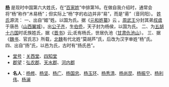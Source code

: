 '''[[杨姓|杨]]'''    是现时中国第六大姓氏，在“[[百家姓|百家姓]]”中排第16。在做自我介绍时，通常会将“杨”称作“木易杨”；但实际上“杨”字的右边并非“易”，而是“昜”（音同阳）。
[[姓氏|姓氏]]源流：
一、出自“姬”姓。以国为氏。据《[[元和姓纂|元和姓纂]]》云 。[[周武王|周武王]]分封其弟[[唐叔虞|叔虞]]于唐邑（[[山西|山西]][[翼城|翼城]]）。出[[公子齐|公子齐]]，生[[伯侨|伯侨]]，天子封为杨侯，以国为氏。
二、为[[五胡十六国|五胡十六国]]时氐族姓氏，据《[[晋书|晋书]]》云;氐有杨氏，世居仇池（[[甘肃|甘肃]][[仇池山|仇池山]]）。
三、据《[[魏书|魏书]]．官氏志》所载，[[北魏|北魏]]有代北姓“莫胡芦”氏，后改为汉字单姓“杨”氏。
四、出自“扬”氏，以邑为氏，古时有“扬氏邑”。

*[[堂号|堂号]]：[[关西堂|关西堂]]、[[四知堂|四知堂]]
*[[郡望|郡望]]：[[弘农郡|弘农郡]]、[[天水郡|天水郡]]、[[河內郡_(中國)|河内郡]]

*'''名人'''：[[杨修|杨修]]、[[杨坚|杨坚]]、[[隋炀帝|杨广]]、[[杨国忠|杨国忠]]、[[杨贵妃|杨玉环]]、[[杨秀清|杨秀清]]、[[杨尚昆|杨尚昆]]、[[杨振宁|杨振宁]]、[[杨利伟|杨利伟]]、[[杨澜|杨澜]]